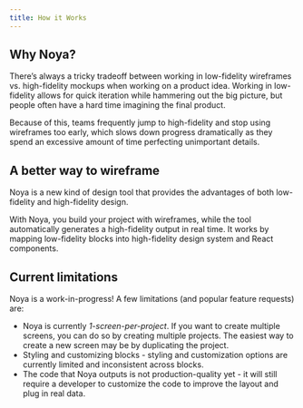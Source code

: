 ```yaml
---
title: How it Works
---
```


## Why Noya?

There’s always a tricky tradeoff between working in low-fidelity wireframes vs.
high-fidelity mockups when working on a product idea. Working in low-fidelity
allows for quick iteration while hammering out the big picture, but people often
have a hard time imagining the final product.

Because of this, teams frequently jump to high-fidelity and stop using
wireframes too early, which slows down progress dramatically as they spend an
excessive amount of time perfecting unimportant details.

## A better way to wireframe

Noya is a new kind of design tool that provides the advantages of both
low-fidelity and high-fidelity design.

With Noya, you build your project with wireframes, while the tool automatically
generates a high-fidelity output in real time. It works by mapping low-fidelity
blocks into high-fidelity design system and React components.

## Current limitations

Noya is a work-in-progress! A few limitations (and popular feature requests)
are:

- Noya is currently _1-screen-per-project_. If you want to create multiple
  screens, you can do so by creating multiple projects. The easiest way to
  create a new screen may be by duplicating the project.
- Styling and customizing blocks - styling and customization options are
  currently limited and inconsistent across blocks.
- The code that Noya outputs is not production-quality yet - it will still
  require a developer to customize the code to improve the layout and plug in
  real data.
